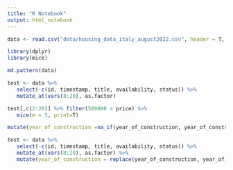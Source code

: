 ```yaml
---
title: "R Notebook"
output: html_notebook
---
```


```r
data <- read.csv("data/housing_data_italy_august2022.csv", header = T, na.strings=c("","NA"))
```

```r
library(dplyr)
library(mice)
```

```r
md.pattern(data)
```

```r
test <- data %>% 
   select(-c(id, timestamp, title, availability, status)) %>% 
   mutate_at(vars(8:20), as.factor)
```

```r
test[,c(2:20)] %>% filter(500000 > price) %>%
   mice(m = 5, print=T)

mutate(year_of_construction =na_if(year_of_construction, year_of_construction > 2022))
```

```r
test <- data %>% 
   select(-c(id, timestamp, title, availability, status)) %>% 
   mutate_at(vars(8:20), as.factor) %>%
   mutate(year_of_construction = replace(year_of_construction, year_of_construction > 2022, NA)) 
```















